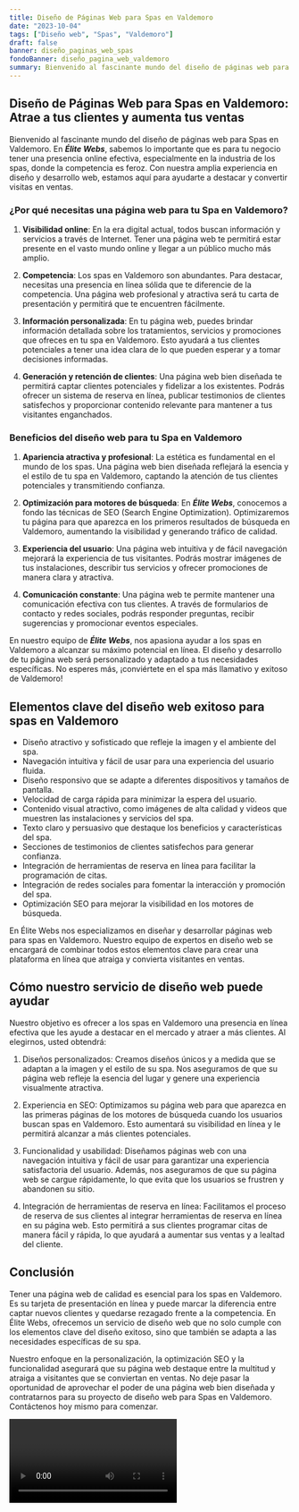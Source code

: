 ```yaml
---
title: Diseño de Páginas Web para Spas en Valdemoro
date: "2023-10-04"
tags: ["Diseño web", "Spas", "Valdemoro"]
draft: false
banner: diseño_paginas_web_spas
fondoBanner: diseño_pagina_web_valdemoro
summary: Bienvenido al fascinante mundo del diseño de páginas web para Spas en Valdemoro. En Élite Webs, sabemos lo importante que es para tu negocio tener una presencia online efectiva, especialmente en la industria de los spas, donde la competencia es feroz. Con nuestra amplia experiencia en diseño y desarrollo web, estamos aquí para ayudarte a destacar y convertir visitas en ventas.
---
```



## Diseño de Páginas Web para Spas en Valdemoro: Atrae a tus clientes y aumenta tus ventas

Bienvenido al fascinante mundo del diseño de páginas web para Spas en Valdemoro. En **_Élite Webs_**, sabemos lo importante que es para tu negocio tener una presencia online efectiva, especialmente en la industria de los spas, donde la competencia es feroz. Con nuestra amplia experiencia en diseño y desarrollo web, estamos aquí para ayudarte a destacar y convertir visitas en ventas.

### ¿Por qué necesitas una página web para tu Spa en Valdemoro?

1. **Visibilidad online**: En la era digital actual, todos buscan información y servicios a través de Internet. Tener una página web te permitirá estar presente en el vasto mundo online y llegar a un público mucho más amplio.

2. **Competencia**: Los spas en Valdemoro son abundantes. Para destacar, necesitas una presencia en línea sólida que te diferencie de la competencia. Una página web profesional y atractiva será tu carta de presentación y permitirá que te encuentren fácilmente.

3. **Información personalizada**: En tu página web, puedes brindar información detallada sobre los tratamientos, servicios y promociones que ofreces en tu spa en Valdemoro. Esto ayudará a tus clientes potenciales a tener una idea clara de lo que pueden esperar y a tomar decisiones informadas.

4. **Generación y retención de clientes**: Una página web bien diseñada te permitirá captar clientes potenciales y fidelizar a los existentes. Podrás ofrecer un sistema de reserva en línea, publicar testimonios de clientes satisfechos y proporcionar contenido relevante para mantener a tus visitantes enganchados.

### Beneficios del diseño web para tu Spa en Valdemoro

1. **Apariencia atractiva y profesional**: La estética es fundamental en el mundo de los spas. Una página web bien diseñada reflejará la esencia y el estilo de tu spa en Valdemoro, captando la atención de tus clientes potenciales y transmitiendo confianza.

2. **Optimización para motores de búsqueda**: En **_Élite Webs_**, conocemos a fondo las técnicas de SEO (Search Engine Optimization). Optimizaremos tu página para que aparezca en los primeros resultados de búsqueda en Valdemoro, aumentando la visibilidad y generando tráfico de calidad.

3. **Experiencia del usuario**: Una página web intuitiva y de fácil navegación mejorará la experiencia de tus visitantes. Podrás mostrar imágenes de tus instalaciones, describir tus servicios y ofrecer promociones de manera clara y atractiva.

4. **Comunicación constante**: Una página web te permite mantener una comunicación efectiva con tus clientes. A través de formularios de contacto y redes sociales, podrás responder preguntas, recibir sugerencias y promocionar eventos especiales.

En nuestro equipo de **_Élite Webs_**, nos apasiona ayudar a los spas en Valdemoro a alcanzar su máximo potencial en línea. El diseño y desarrollo de tu página web será personalizado y adaptado a tus necesidades específicas. No esperes más, ¡conviértete en el spa más llamativo y exitoso de Valdemoro!

<GifSeo />

<Cta />

## Elementos clave del diseño web exitoso para spas en Valdemoro

- Diseño atractivo y sofisticado que refleje la imagen y el ambiente del spa.
- Navegación intuitiva y fácil de usar para una experiencia del usuario fluida.
- Diseño responsivo que se adapte a diferentes dispositivos y tamaños de pantalla.
- Velocidad de carga rápida para minimizar la espera del usuario.
- Contenido visual atractivo, como imágenes de alta calidad y videos que muestren las instalaciones y servicios del spa.
- Texto claro y persuasivo que destaque los beneficios y características del spa.
- Secciones de testimonios de clientes satisfechos para generar confianza.
- Integración de herramientas de reserva en línea para facilitar la programación de citas.
- Integración de redes sociales para fomentar la interacción y promoción del spa.
- Optimización SEO para mejorar la visibilidad en los motores de búsqueda.

En Élite Webs nos especializamos en diseñar y desarrollar páginas web para spas en Valdemoro. Nuestro equipo de expertos en diseño web se encargará de combinar todos estos elementos clave para crear una plataforma en línea que atraiga y convierta visitantes en ventas.

## Cómo nuestro servicio de diseño web puede ayudar

Nuestro objetivo es ofrecer a los spas en Valdemoro una presencia en línea efectiva que les ayude a destacar en el mercado y atraer a más clientes. Al elegirnos, usted obtendrá:

1. Diseños personalizados: Creamos diseños únicos y a medida que se adaptan a la imagen y el estilo de su spa. Nos aseguramos de que su página web refleje la esencia del lugar y genere una experiencia visualmente atractiva.

2. Experiencia en SEO: Optimizamos su página web para que aparezca en las primeras páginas de los motores de búsqueda cuando los usuarios buscan spas en Valdemoro. Esto aumentará su visibilidad en línea y le permitirá alcanzar a más clientes potenciales.

3. Funcionalidad y usabilidad: Diseñamos páginas web con una navegación intuitiva y fácil de usar para garantizar una experiencia satisfactoria del usuario. Además, nos aseguramos de que su página web se cargue rápidamente, lo que evita que los usuarios se frustren y abandonen su sitio.

4. Integración de herramientas de reserva en línea: Facilitamos el proceso de reserva de sus clientes al integrar herramientas de reserva en línea en su página web. Esto permitirá a sus clientes programar citas de manera fácil y rápida, lo que ayudará a aumentar sus ventas y a lealtad del cliente.

## Conclusión

Tener una página web de calidad es esencial para los spas en Valdemoro. Es su tarjeta de presentación en línea y puede marcar la diferencia entre captar nuevos clientes y quedarse rezagado frente a la competencia. En Élite Webs, ofrecemos un servicio de diseño web que no solo cumple con los elementos clave del diseño exitoso, sino que también se adapta a las necesidades específicas de su spa.

Nuestro enfoque en la personalización, la optimización SEO y la funcionalidad asegurará que su página web destaque entre la multitud y atraiga a visitantes que se conviertan en ventas. No deje pasar la oportunidad de aprovechar el poder de una página web bien diseñada y contratarnos para su proyecto de diseño web para Spas en Valdemoro. Contáctenos hoy mismo para comenzar.

<Video />

<CtaBot job="Spas" city="Valdemoro" />

<Gmaps query="Valdemoro+españa+maps" />
